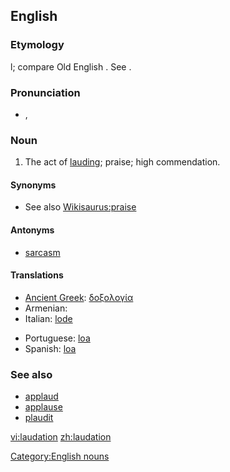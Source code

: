 ==English==

===Etymology===
{{etyl|la}} {{term|laudatio|lang=la}}l; compare Old English {{term|taudation|lang=ang}}. See {{term|laud}}.

===Pronunciation===
* {{IPA|/lɔːˈdeɪ.ʃən/}}, {{SAMPA|/lO:"deI.S@n/}}

===Noun===
{{en-noun}}

# The act of [[laud]]ing; praise; high commendation.

====Synonyms====
* See also [[Wikisaurus:praise]]

====Antonyms====
* [[sarcasm]]

====Translations====
{{trans-top|act of lauding}}
* [[Ancient Greek]]: [[δοξολογία]] {{f}}
* Armenian: {{t|hy|գովեստ|tr=govest|sc=Armn}}
* Italian: [[lode]] {{f}}
{{trans-mid}}
* Portuguese: [[loa]] {{f}}
* Spanish: [[loa]] {{f}}
{{trans-bottom}}

===See also===
<!--are these related terms?-->
* [[applaud]]
* [[applause]]
* [[plaudit]]

[[Category:English nouns]]

[[vi:laudation]]
[[zh:laudation]]